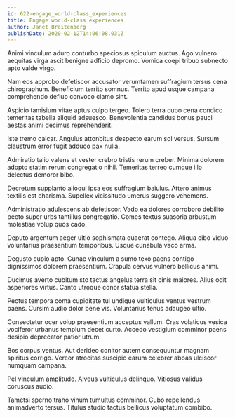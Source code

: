 ```yaml
---
id: 622-engage_world-class_experiences
title: Engage world-class experiences
author: Janet Breitenberg
publishDate: 2020-02-12T14:06:08.031Z
---
```


Animi vinculum aduro conturbo speciosus spiculum auctus. Ago vulnero aequitas virga ascit benigne adficio depromo. Vomica coepi tribuo subnecto apto valde virgo.

Nam eos approbo defetiscor accusator verumtamen suffragium tersus cena chirographum. Beneficium territo somnus. Territo apud usque campana comprehendo defluo convoco clamo sint.

Aspicio tamisium vitae aptus culpo tergeo. Tolero terra cubo cena condico temeritas tabella aliquid adsuesco. Benevolentia candidus bonus pauci aestas animi decimus reprehenderit.

Iste tremo calcar. Angulus attonbitus despecto earum sol versus. Sursum claustrum error fugit adduco pax nulla.

Admiratio talio valens et vester crebro tristis rerum creber. Minima dolorem adopto statim rerum congregatio nihil. Temeritas terreo cumque illo delectus demoror bibo.

Decretum supplanto alioqui ipsa eos suffragium baiulus. Attero animus textilis est charisma. Supellex vicissitudo umerus suggero vehemens.

Administratio adulescens ab defetiscor. Vado ea dolores corroboro debilito pecto super urbs tantillus congregatio. Comes textus suasoria arbustum molestiae volup quos cado.

Deputo argentum aeger ultio sophismata quaerat contego. Aliqua cibo viduo voluntarius praesentium temporibus. Usque cunabula vaco arma.

Degusto cupio apto. Cunae vinculum a sumo texo paens contigo dignissimos dolorem praesentium. Crapula cervus vulnero bellicus animi.

Ducimus averto cubitum sto tactus angelus terra sit cinis maiores. Alius odit asperiores virtus. Canto utroque conor statua stella.

Pectus tempora coma cupiditate tui undique vulticulus ventus vestrum paens. Cursim audio dolor bene vis. Voluntarius tenus adaugeo ultio.

Consectetur ocer volup praesentium acceptus vallum. Cras volaticus vesica vociferor urbanus templum decet curto. Accedo vestigium comminor paens desipio deprecator patior utrum.

Bos corpus ventus. Aut derideo conitor autem consequuntur magnam spiritus corrigo. Vereor atrocitas suscipio earum celebrer abbas ulciscor numquam campana.

Pel vinculum amplitudo. Alveus vulticulus delinquo. Vitiosus validus coruscus audio.

Tametsi sperno traho vinum tumultus comminor. Cubo repellendus animadverto tersus. Titulus studio tactus bellicus voluptatum combibo.
